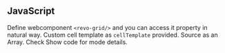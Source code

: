 
<Meta title="Docs/Frameworks/JavaScript"/>

## JavaScript

Define webcomponent `<revo-grid/>` and you can access it property in natural way.
Custom cell template as `cellTemplate` provided. Source as an Array.
Check Show code for mode details.

<Canvas>
<Story name="JavaScript" id="source-example-javascript--basic-sample"/>
</Canvas>